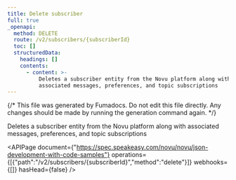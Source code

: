 ```yaml
---
title: Delete subscriber
full: true
_openapi:
  method: DELETE
  route: /v2/subscribers/{subscriberId}
  toc: []
  structuredData:
    headings: []
    contents:
      - content: >-
          Deletes a subscriber entity from the Novu platform along with
          associated messages, preferences, and topic subscriptions
---
```


{/* This file was generated by Fumadocs. Do not edit this file directly. Any changes should be made by running the generation command again. */}

Deletes a subscriber entity from the Novu platform along with associated messages, preferences, and topic subscriptions

<APIPage document={"https://spec.speakeasy.com/novu/novu/json-development-with-code-samples"} operations={[{"path":"/v2/subscribers/{subscriberId}","method":"delete"}]} webhooks={[]} hasHead={false} />